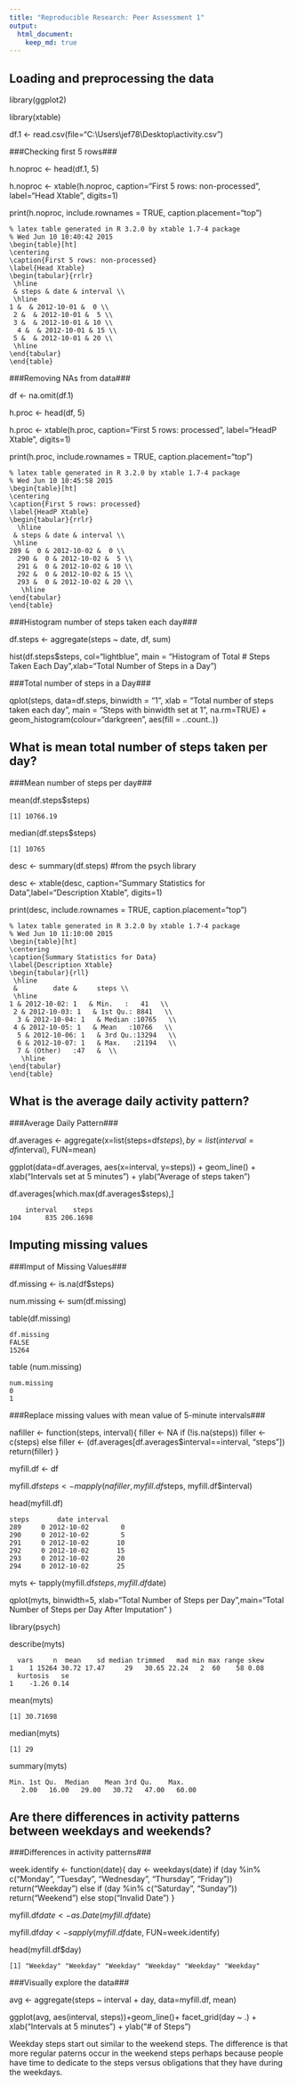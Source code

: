 ```yaml
---
title: "Reproducible Research: Peer Assessment 1"
output: 
  html_document:
    keep_md: true
---
```



## Loading and preprocessing the data
library(ggplot2)

library(xtable)

df.1 <- read.csv(file="C:\\Users\\jef78\\Desktop\\activity.csv")



###Checking first 5 rows###

h.noproc <- head(df.1, 5)

h.noproc <- xtable(h.noproc, caption="First 5 rows: non-processed", label="Head Xtable", digits=1)

print(h.noproc, include.rownames = TRUE, caption.placement="top")

    % latex table generated in R 3.2.0 by xtable 1.7-4 package
    % Wed Jun 10 10:40:42 2015
    \begin{table}[ht]
    \centering
    \caption{First 5 rows: non-processed} 
    \label{Head Xtable}
    \begin{tabular}{rrlr}
     \hline
     & steps & date & interval \\ 
     \hline
    1 &  & 2012-10-01 &  0 \\ 
     2 &  & 2012-10-01 &  5 \\ 
     3 &  & 2012-10-01 & 10 \\ 
      4 &  & 2012-10-01 & 15 \\ 
     5 &  & 2012-10-01 & 20 \\ 
     \hline
    \end{tabular}
    \end{table}


###Removing NAs from data###

df <- na.omit(df.1)

h.proc <- head(df, 5)

h.proc <- xtable(h.proc, caption="First 5 rows: processed", label="HeadP Xtable", digits=1)

print(h.proc, include.rownames = TRUE, caption.placement="top")

    % latex table generated in R 3.2.0 by xtable 1.7-4 package
    % Wed Jun 10 10:45:58 2015
    \begin{table}[ht]
    \centering
    \caption{First 5 rows: processed} 
    \label{HeadP Xtable}
    \begin{tabular}{rrlr}
      \hline
     & steps & date & interval \\ 
     \hline
    289 &  0 & 2012-10-02 &  0 \\ 
      290 &  0 & 2012-10-02 &  5 \\ 
      291 &  0 & 2012-10-02 & 10 \\ 
      292 &  0 & 2012-10-02 & 15 \\ 
      293 &  0 & 2012-10-02 & 20 \\ 
       \hline
    \end{tabular}
    \end{table}


###Histogram number of steps taken each day###

df.steps <- aggregate(steps ~ date, df, sum)

hist(df.steps$steps, col="lightblue", main = "Histogram of Total # Steps Taken Each Day",xlab="Total Number of Steps in a Day")


###Total number of steps in a Day###

qplot(steps, data=df.steps, binwidth = "1", xlab = "Total number of steps taken each day", 
      main = "Steps with binwidth set at 1", na.rm=TRUE) + 
      geom_histogram(colour="darkgreen", aes(fill = ..count..)) 


## What is mean total number of steps taken per day?
###Mean number of steps per day###

mean(df.steps$steps)

    [1] 10766.19

median(df.steps$steps)

    [1] 10765

desc <- summary(df.steps) #from the psych library

desc <- xtable(desc, caption="Summary Statistics for Data",label="Description Xtable", digits=1)

print(desc, include.rownames = TRUE, caption.placement="top")

    % latex table generated in R 3.2.0 by xtable 1.7-4 package
    % Wed Jun 10 11:10:00 2015
    \begin{table}[ht]
    \centering
    \caption{Summary Statistics for Data} 
    \label{Description Xtable}
    \begin{tabular}{rll}
     \hline
     &         date &     steps \\ 
     \hline
    1 & 2012-10-02: 1   & Min.   :   41   \\ 
     2 & 2012-10-03: 1   & 1st Qu.: 8841   \\ 
      3 & 2012-10-04: 1   & Median :10765   \\ 
     4 & 2012-10-05: 1   & Mean   :10766   \\ 
      5 & 2012-10-06: 1   & 3rd Qu.:13294   \\ 
      6 & 2012-10-07: 1   & Max.   :21194   \\ 
      7 & (Other)   :47   &  \\ 
       \hline
    \end{tabular}
    \end{table}


## What is the average daily activity pattern?
###Average Daily Pattern###

df.averages <- aggregate(x=list(steps=df$steps), by=list(interval=df$interval), FUN=mean)

ggplot(data=df.averages, aes(x=interval, y=steps)) + geom_line() + 
  xlab("Intervals set at 5 minutes") + ylab("Average of steps taken")

df.averages[which.max(df.averages$steps),]

        interval    steps
    104      835 206.1698


## Imputing missing values
###Imput of Missing Values###

df.missing <- is.na(df$steps)

num.missing <- sum(df.missing)

table(df.missing)

    df.missing
    FALSE 
    15264 

table (num.missing)

    num.missing
    0 
    1 

###Replace missing values with mean value of 5-minute intervals###

nafiller <- function(steps, interval){
  filler <- NA
  if (!is.na(steps))
    filler <- c(steps)
  else
    filler <- (df.averages[df.averages$interval==interval, "steps"])
  return(filler)
}

myfill.df <- df

myfill.df$steps <- mapply(nafiller, myfill.df$steps, myfill.df$interval)

head(myfill.df)

    steps       date interval
    289     0 2012-10-02        0
    290     0 2012-10-02        5
    291     0 2012-10-02       10
    292     0 2012-10-02       15
    293     0 2012-10-02       20
    294     0 2012-10-02       25

myts <- tapply(myfill.df$steps, myfill.df$date)

qplot(myts, binwidth=5, xlab="Total Number of Steps per Day",main="Total Number of Steps per Day After Imputation" )

library(psych)

describe(myts)

      vars     n  mean    sd median trimmed   mad min max range skew
    1    1 15264 30.72 17.47     29   30.65 22.24   2  60    58 0.08
      kurtosis   se
    1    -1.26 0.14

mean(myts)

    [1] 30.71698

median(myts)

    [1] 29

summary(myts)

    Min. 1st Qu.  Median    Mean 3rd Qu.    Max. 
       2.00   16.00   29.00   30.72   47.00   60.00 


## Are there differences in activity patterns between weekdays and weekends?
###Differences in activity patterns###

week.identify <- function(date){
 day <- weekdays(date)
 if (day %in% c("Monday", "Tuesday", "Wednesday", "Thursday", "Friday"))
   return("Weekday")
 else if (day %in% c("Saturday", "Sunday"))
   return("Weekend")
 else
   stop("Invalid Date")
}  

myfill.df$date <- as.Date(myfill.df$date)

myfill.df$day <- sapply(myfill.df$date, FUN=week.identify)

head(myfill.df$day)

    [1] "Weekday" "Weekday" "Weekday" "Weekday" "Weekday" "Weekday"

###Visually explore the data###

avg <- aggregate(steps ~ interval + day, data=myfill.df, mean)

ggplot(avg, aes(interval, steps))+geom_line()+ facet_grid(day ~ .) + xlab("Intervals at 5 minutes") + ylab("# of Steps")

Weekday steps start out similar to the weekend steps. The difference is that more regular paterns occur in the weekend steps perhaps because people have time to dedicate to the steps versus obligations that they have during the weekdays.
